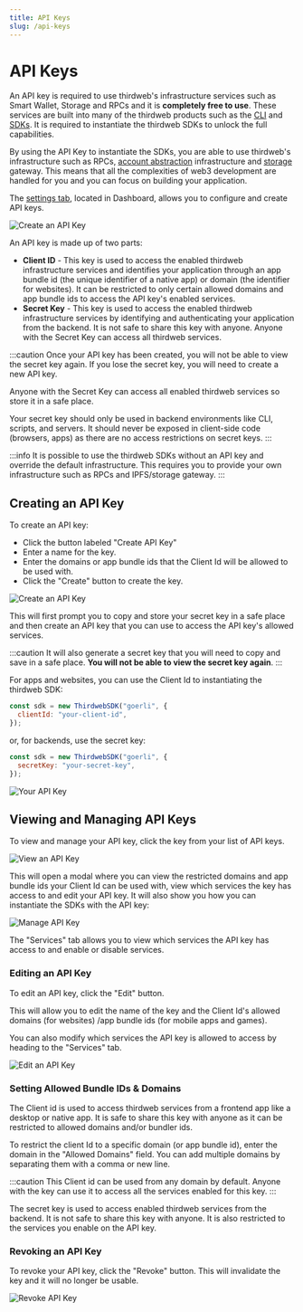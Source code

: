 ```yaml
---
title: API Keys
slug: /api-keys
---
```


# API Keys

An API key is required to use thirdweb's infrastructure services such as Smart Wallet, Storage and RPCs and it is **completely free to use**. These services are built into many of the thirdweb products such as the [CLI](/cli) and [SDKs](/sdk).
It is required to instantiate the thirdweb SDKs to unlock the full capabilities. 

By using the API Key to instantiate the SDKs, you are able to use thirdweb's infrastructure such as RPCs, [account abstraction](/glossary/smart-wallet) infrastructure and [storage](/storage) gateway.
This means that all the complexities of web3 development are handled for you and you can focus on building your application.

The [settings tab](https://thirdweb.com/create-api-key), located in Dashboard, allows you to configure and create API keys.

![Create an API Key](/assets/dashboard/settings-tab.png)

An API key is made up of two parts:

- **Client ID** - This key is used to access the enabled thirdweb infrastructure services and identifies your application through an app bundle id (the unique identifier of a native app) or domain (the identifier for websites). It can be restricted to only certain allowed domains and app bundle ids to access the API key's enabled services.
- **Secret Key** - This key is used to access the enabled thirdweb infrastructure services by identifying and authenticating your application from the backend. It is not safe to share this key with anyone. Anyone with the Secret Key can access all thirdweb services.

:::caution
Once your API key has been created, you will not be able to view the secret key again. If you lose the secret key, you will need to create a new API key.

Anyone with the Secret Key can access all enabled thirdweb services so store it in a safe place.

Your secret key should only be used in backend environments like CLI, scripts, and servers. It should never be exposed in client-side code (browsers, apps) as there are no access restrictions on secret keys.
:::

:::info
It is possible to use the thirdweb SDKs without an API key and override the default infrastructure. This requires you to provide your own infrastructure such as RPCs and IPFS/storage gateway.
:::

## Creating an API Key

To create an API key:

- Click the button labeled "Create API Key"
- Enter a name for the key.
- Enter the domains or app bundle ids that the Client Id will be allowed to be used with.
- Click the "Create" button to create the key.

![Create an API Key](/assets/dashboard/create-api-key-combined.png)

This will first prompt you to copy and store your secret key in a safe place and then
create an API key that you can use to access the API key's allowed services.

:::caution
It will also generate a secret key that you will need to copy and save in a safe place. **You will not be able to view the secret key again**.
:::

For apps and websites, you can use the Client Id to instantiating the thirdweb SDK:

```javascript
const sdk = new ThirdwebSDK("goerli", {
  clientId: "your-client-id",
});
```

or, for backends, use the secret key:

```javascript
const sdk = new ThirdwebSDK("goerli", {
  secretKey: "your-secret-key",
});
```

![Your API Key](/assets/dashboard/your-api-key.png)

## Viewing and Managing API Keys

To view and manage your API key, click the key from your list of API keys.

![View an API Key](/assets/dashboard/view-api-key.png)

This will open a modal where you can view the restricted domains and app bundle ids your Client Id can be used with, view which services the key has access to and edit your API key.
It will also show you how you can instantiate the SDKs with the API key:

![Manage API Key](/assets/dashboard/client-id-secret-key.png)

The "Services" tab allows you to view which services the API key has access to and enable or disable services.

### Editing an API Key

To edit an API key, click the "Edit" button.

This will allow you to edit the name of the key and the Client Id's allowed domains (for websites) /app bundle ids (for mobile apps and games).

You can also modify which services the API key is allowed to access by heading to the "Services" tab.

![Edit an API Key](/assets/dashboard/edit-api-key-flow.png)

### Setting Allowed Bundle IDs & Domains

The Client id is used to access thirdweb services from a frontend app like a desktop or native app. It is safe to share this key with anyone as it can be restricted to allowed domains and/or bundler ids.

To restrict the client Id to a specific domain (or app bundle id), enter the domain in the "Allowed Domains" field. You can add multiple domains by separating them with a comma or new line.

:::caution
This Client id can be used from any domain by default. Anyone with the key can use it to access all the services enabled for this key.
:::

The secret key is used to access enabled thirdweb services from the backend. It is not safe to share this key with anyone. It is also restricted to the services you enable on the API key.

### Revoking an API Key

To revoke your API key, click the "Revoke" button. This will invalidate the key and it will no longer be usable.

![Revoke API Key](/assets/dashboard/revoke-api-key.png)
